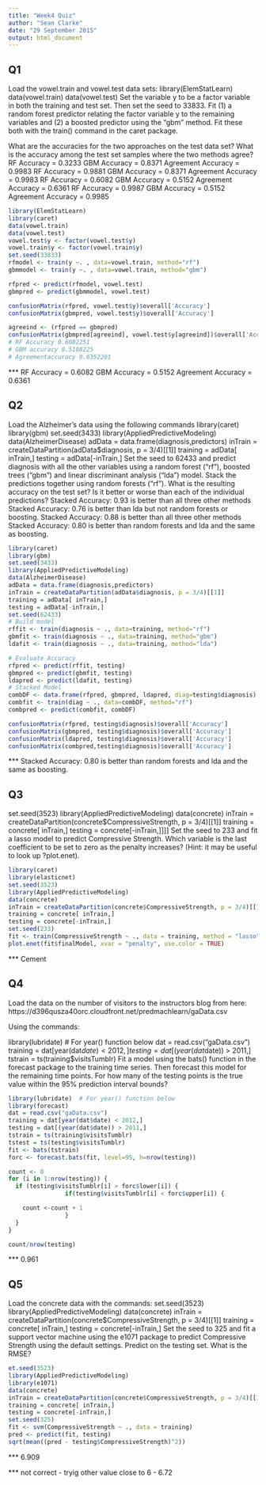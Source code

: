 ```yaml
---
title: "Week4 Quiz"
author: "Sean Clarke"
date: "29 September 2015"
output: html_document
---
```


## Q1 

Load the vowel.train and vowel.test data sets:
library(ElemStatLearn)
data(vowel.train)
data(vowel.test) 
Set the variable y to be a factor variable in both the training and test set. Then set the seed to 33833. Fit (1) a random forest predictor relating the factor variable y to the remaining variables and (2) a boosted predictor using the "gbm" method. Fit these both with the train() command in the caret package. 

What are the accuracies for the two approaches on the test data set? What is the accuracy among the test set samples where the two methods agree?
RF Accuracy = 0.3233 
GBM Accuracy = 0.8371 
Agreement Accuracy = 0.9983
RF Accuracy = 0.9881 
GBM Accuracy = 0.8371 
Agreement Accuracy = 0.9983
RF Accuracy = 0.6082 
GBM Accuracy = 0.5152 
Agreement Accuracy = 0.6361
RF Accuracy = 0.9987 
GBM Accuracy = 0.5152 
Agreement Accuracy = 0.9985

```r
library(ElemStatLearn)
library(caret)
data(vowel.train)
data(vowel.test) 
vowel.test$y <- factor(vowel.test$y)
vowel.train$y <- factor(vowel.train$y)
set.seed(33833)
rfmodel <- train(y ~. , data=vowel.train, method="rf")
gbmmodel <- train(y ~. , data=vowel.train, method="gbm")

rfpred <- predict(rfmodel, vowel.test)
gbmpred <- predict(gbmmodel, vowel.test)

confusionMatrix(rfpred, vowel.test$y)$overall['Accuracy']
confusionMatrix(gbmpred, vowel.test$y)$overall['Accuracy']

agreeind <- (rfpred == gbmpred)
confusionMatrix(gbmpred[agreeind], vowel.test$y[agreeind])$overall['Accuracy']
# RF Accuracy 0.6082251 
# GBM accuracy 0.5108225 
# Agreementaccuracy 0.6352201  
```

*** RF Accuracy = 0.6082 
GBM Accuracy = 0.5152 
Agreement Accuracy = 0.6361


## Q2

Load the Alzheimer's data using the following commands
library(caret)
library(gbm)
set.seed(3433)
library(AppliedPredictiveModeling)
data(AlzheimerDisease)
adData = data.frame(diagnosis,predictors)
inTrain = createDataPartition(adData$diagnosis, p = 3/4)[[1]]
training = adData[ inTrain,]
testing = adData[-inTrain,]
Set the seed to 62433 and predict diagnosis with all the other variables using a random forest ("rf"), boosted trees ("gbm") and linear discriminant analysis ("lda") model. Stack the predictions together using random forests ("rf"). What is the resulting accuracy on the test set? Is it better or worse than each of the individual predictions?
Stacked Accuracy: 0.93 is better than all three other methods
Stacked Accuracy: 0.76 is better than lda but not random forests or boosting.
Stacked Accuracy: 0.88 is better than all three other methods
Stacked Accuracy: 0.80 is better than random forests and lda and the same as boosting.



```r
library(caret)
library(gbm)
set.seed(3433)
library(AppliedPredictiveModeling)
data(AlzheimerDisease)
adData = data.frame(diagnosis,predictors)
inTrain = createDataPartition(adData$diagnosis, p = 3/4)[[1]]
training = adData[ inTrain,]
testing = adData[-inTrain,]
set.seed(62433)
# Build model
rffit <- train(diagnosis ~ ., data=training, method="rf")
gbmfit <- train(diagnosis ~ ., data=training, method="gbm")
ldafit <- train(diagnosis ~ ., data=training, method="lda")

# Evaluate Accuracy
rfpred <- predict(rffit, testing)
gbmpred <- predict(gbmfit, testing)
ldapred <- predict(ldafit, testing)
# Stacked Model
combDF <- data.frame(rfpred, gbmpred, ldapred, diag=testing$diagnosis)
combfit <- train(diag ~ ., data=combDF, method="rf")
combpred <- predict(combfit, combDF)

confusionMatrix(rfpred, testing$diagnosis)$overall['Accuracy']
confusionMatrix(gbmpred, testing$diagnosis)$overall['Accuracy']
confusionMatrix(ldapred, testing$diagnosis)$overall['Accuracy']
confusionMatrix(combpred,testing$diagnosis)$overall['Accuracy']
```


*** Stacked Accuracy: 0.80 is better than random forests and lda and the same as boosting.



## Q3

set.seed(3523)
library(AppliedPredictiveModeling)
data(concrete)
inTrain = createDataPartition(concrete$CompressiveStrength, p = 3/4)[[1]]
training = concrete[ inTrain,]
testing = concrete[-inTrain,]]]]
Set the seed to 233 and fit a lasso model to predict Compressive Strength. Which variable is the last coefficient to be set to zero as the penalty increases? (Hint: it may be useful to look up ?plot.enet).

```r
library(caret)
library(elasticnet)
set.seed(3523)
library(AppliedPredictiveModeling)
data(concrete)
inTrain = createDataPartition(concrete$CompressiveStrength, p = 3/4)[[1]]
training = concrete[ inTrain,]
testing = concrete[-inTrain,]
set.seed(233)
fit <- train(CompressiveStrength ~ ., data = training, method = "lasso")
plot.enet(fit$finalModel, xvar = "penalty", use.color = TRUE)
```


*** Cement


## Q4

Load the data on the number of visitors to the instructors blog from here: 
https://d396qusza40orc.cloudfront.net/predmachlearn/gaData.csv

Using the commands:

library(lubridate)  # For year() function below
dat = read.csv("gaData.csv")
training = dat[year(dat$date) < 2012,]
testing = dat[(year(dat$date)) > 2011,]
tstrain = ts(training$visitsTumblr)
Fit a model using the bats() function in the forecast package to the training time series. Then forecast this model for the remaining time points. For how many of the testing points is the true value within the 95% prediction interval bounds?


```r
library(lubridate)  # For year() function below
library(forecast)
dat = read.csv("gaData.csv")
training = dat[year(dat$date) < 2012,]
testing = dat[(year(dat$date)) > 2011,]
tstrain = ts(training$visitsTumblr)
tstest = ts(testing$visitsTumblr)
fit <- bats(tstrain)
forc <- forecast.bats(fit, level=95, h=nrow(testing))

count <- 0
for (i in 1:nrow(testing)) {
  if (testing$visitsTumblr[i] > forc$lower[i]) {
                if(testing$visitsTumblr[i] < forc$upper[i]) {

    count <-count + 1
                }
  }
}

count/nrow(testing)
```

*** 0.961


## Q5

Load the concrete data with the commands:
set.seed(3523)
library(AppliedPredictiveModeling)
data(concrete)
inTrain = createDataPartition(concrete$CompressiveStrength, p = 3/4)[[1]]
training = concrete[ inTrain,]
testing = concrete[-inTrain,]
Set the seed to 325 and fit a support vector machine using the e1071 package to predict Compressive Strength using the default settings. Predict on the testing set. What is the RMSE?


```r
et.seed(3523)
library(AppliedPredictiveModeling)
library(e1071)
data(concrete)
inTrain = createDataPartition(concrete$CompressiveStrength, p = 3/4)[[1]]
training = concrete[ inTrain,]
testing = concrete[-inTrain,]
set.seed(325)
fit <- svm(CompressiveStrength ~ ., data = training)
pred <- predict(fit, testing)
sqrt(mean((pred - testing$CompressiveStrength)^2))
```

*** 6.909

*** not correct - tryig other value close to 6 - 6.72